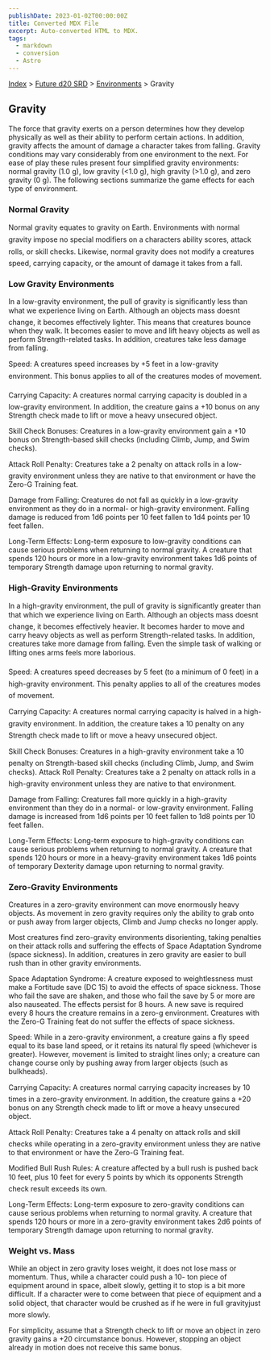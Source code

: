 ```yaml
---
publishDate: 2023-01-02T00:00:00Z
title: Converted MDX File
excerpt: Auto-converted HTML to MDX.
tags:
  - markdown
  - conversion
  - Astro
---
```


[Index](-index) > [Future d20 SRD](future-d20-srd-index) > [Environments](future-d20-srd-environments-index) > Gravity

## Gravity

The force that gravity exerts on a person determines how they develop physically as well as their ability to perform certain actions. In addition, gravity affects the amount of damage a character takes from falling. Gravity conditions may vary considerably from one environment to the next. For ease of play these rules present four simplified gravity environments: normal gravity (1.0 g), low gravity (<1.0 g), high gravity (>1.0 g), and zero gravity (0 g). The following sections summarize the game effects for each type of environment.

### Normal Gravity

Normal gravity equates to gravity on Earth. Environments with normal gravity impose no special modifiers on a characters ability scores, attack rolls, or skill checks. Likewise, normal gravity does not modify a creatures speed, carrying capacity, or the amount of damage it takes from a fall.

### Low Gravity Environments

In a low-gravity environment, the pull of gravity is significantly less than what we experience living on Earth. Although an objects mass doesnt change, it becomes effectively lighter. This means that creatures bounce when they walk. It becomes easier to move and lift heavy objects as well as perform Strength-related tasks. In addition, creatures take less damage from falling.

Speed: A creatures speed increases by +5 feet in a low-gravity environment. This bonus applies to all of the creatures modes of movement.

Carrying Capacity: A creatures normal carrying capacity is doubled in a low-gravity environment. In addition, the creature gains a +10 bonus on any Strength check made to lift or move a heavy unsecured object.

Skill Check Bonuses: Creatures in a low-gravity environment gain a +10 bonus on Strength-based skill checks (including Climb, Jump, and Swim checks).

Attack Roll Penalty: Creatures take a 2 penalty on attack rolls in a low-gravity environment unless they are native to that environment or have the Zero-G Training feat.

Damage from Falling: Creatures do not fall as quickly in a low-gravity environment as they do in a normal- or high-gravity environment. Falling damage is reduced from 1d6 points per 10 feet fallen to 1d4 points per 10 feet fallen.

Long-Term Effects: Long-term exposure to low-gravity conditions can cause serious problems when returning to normal gravity. A creature that spends 120 hours or more in a low-gravity environment takes 1d6 points of temporary Strength damage upon returning to normal gravity.

### High-Gravity Environments

In a high-gravity environment, the pull of gravity is significantly greater than that which we experience living on Earth. Although an objects mass doesnt change, it becomes effectively heavier. It becomes harder to move and carry heavy objects as well as perform Strength-related tasks. In addition, creatures take more damage from falling. Even the simple task of walking or lifting ones arms feels more laborious.

Speed: A creatures speed decreases by 5 feet (to a minimum of 0 feet) in a high-gravity environment. This penalty applies to all of the creatures modes of movement.

Carrying Capacity: A creatures normal carrying capacity is halved in a high-gravity environment. In addition, the creature takes a 10 penalty on any Strength check made to lift or move a heavy unsecured object.

Skill Check Bonuses: Creatures in a high-gravity environment take a 10 penalty on Strength-based skill checks (including Climb, Jump, and Swim checks).
Attack Roll Penalty: Creatures take a 2 penalty on attack rolls in a high-gravity environment unless they are native to that environment.

Damage from Falling: Creatures fall more quickly in a high-gravity environment than they do in a normal- or low-gravity environment. Falling damage is increased from 1d6 points per 10 feet fallen to 1d8 points per 10 feet fallen.

Long-Term Effects: Long-term exposure to high-gravity conditions can cause serious problems when returning to normal gravity. A creature that spends 120 hours or more in a heavy-gravity environment takes 1d6 points of temporary Dexterity damage upon returning to normal gravity.

### Zero-Gravity Environments

Creatures in a zero-gravity environment can move enormously heavy objects. As movement in zero gravity requires only the ability to grab onto or push away from larger objects, Climb and Jump checks no longer apply.

Most creatures find zero-gravity environments disorienting, taking penalties on their attack rolls and suffering the effects of Space Adaptation Syndrome (space sickness). In addition, creatures in zero gravity are easier to bull rush than in other gravity environments.

Space Adaptation Syndrome: A creature exposed to weightlessness must make a Fortitude save (DC 15) to avoid the effects of space sickness. Those who fail the save are shaken, and those who fail the save by 5 or more are also nauseated. The effects persist for 8 hours. A new save is required every 8 hours the creature remains in a zero-g environment. Creatures with the Zero-G Training feat do not suffer the effects of space sickness.

Speed: While in a zero-gravity environment, a creature gains a fly speed equal to its base land speed, or it retains its natural fly speed (whichever is greater). However, movement is limited to straight lines only; a creature can change course only by pushing away from larger objects (such as bulkheads).

Carrying Capacity: A creatures normal carrying capacity increases by 10 times in a zero-gravity environment. In addition, the creature gains a +20 bonus on any Strength check made to lift or move a heavy unsecured object.

Attack Roll Penalty: Creatures take a 4 penalty on attack rolls and skill checks while operating in a zero-gravity environment unless they are native to that environment or have the Zero-G Training feat.

Modified Bull Rush Rules: A creature affected by a bull rush is pushed back 10 feet, plus 10 feet for every 5 points by which its opponents Strength check result exceeds its own.

Long-Term Effects: Long-term exposure to zero-gravity conditions can cause serious problems when returning to normal gravity. A creature that spends 120 hours or more in a zero-gravity environment takes 2d6 points of temporary Strength damage upon returning to normal gravity.

### Weight vs. Mass

While an object in zero gravity loses weight, it does not lose mass or momentum. Thus, while a character could push a 10- ton piece of equipment around in space, albeit slowly, getting it to stop is a bit more difficult. If a character were to come between that piece of equipment and a solid object, that character would be crushed as if he were in full gravityjust more slowly.

For simplicity, assume that a Strength check to lift or move an object in zero gravity gains a +20 circumstance bonus. However, stopping an object already in motion does not receive this same bonus.
